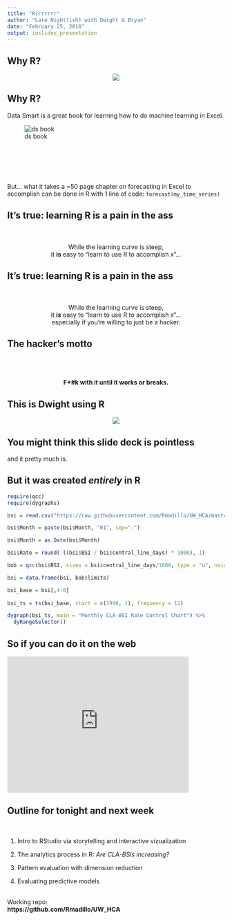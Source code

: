 ```yaml
---
title: "Rrrrrrrr"
author: "Late Night(ish) with Dwight & Bryan"
date: "February 25, 2016"
output: ioslides_presentation
---
```


## Why R?

<center>
![](http://i2.wp.com/www.r-statistics.com/wp-content/uploads/2015/03/Rlogo-1.png)
</center>

## Why R?
<div class="columns-2">

Data Smart is a great book for learning how to do machine learning in Excel. 

![ds book](http://media.wiley.com/product_data/coverImage300/6X/11186614/111866146X.jpg)

<br/>
<br/>
<br/>
<br/>
<br/>
But... what it takes a ~50 page chapter on forecasting in Excel to accomplish can be done in R with 1 line of code: ```forecast(my_time_series)```
</div>


## It's true: learning R is a pain in the ass
<br/>
<br/>
<center>
While the learning curve is steep,    
it **is** easy to "learn to use R to accomplish *x*"...  
</center>


## It's true: learning R is a pain in the ass
<br/>
<br/>
<center>
While the learning curve is steep,   
it **is** easy to "learn to use R to accomplish *x*"...  
especially if you're willing to just be a hacker.  
</center>


## The hacker's motto
<br/>
<br/>
<br/>
<center>
**F\*#k with it until it works or breaks.** 
</center>


## This is Dwight using R
<center>
![](https://s-media-cache-ak0.pinimg.com/736x/0b/7f/66/0b7f66d081271a282f9dfd137f57fe22.jpg)
</center>


## You might think this slide deck is pointless

and it pretty much is. 


## But it was created *entirely* in R

```r
require(qcc)
require(dygraphs)

bsi = read.csv("https://raw.githubusercontent.com/Rmadillo/UW_HCA/master/data/clabsi.csv", header=T)

bsi$Month = paste(bsi$Month, "01", sep="-")

bsi$Month = as.Date(bsi$Month)

bsi$Rate = round( ((bsi$BSI / bsi$central_line_days) * 1000), 1)

bob = qcc(bsi$BSI, sizes = bsi$central_line_days/1000, type = "u", nsigmas = 2, plot=FALSE)

bsi = data.frame(bsi, bob$limits)

bsi_base = bsi[,4:6]
  
bsi_ts = ts(bsi_base, start = c(1998, 1), frequency = 12)

dygraph(bsi_ts, main = "Monthly CLA-BSI Rate Control Chart") %>%
  dyRangeSelector()
```


## So if you can do it on the web

<div align="center">
<iframe width="420" height="315" src="https://www.youtube.com/embed/klSKIAKo4vo" frameborder="0" allowfullscreen></iframe>
</div>

## Outline for tonight and next week
<br/>

1. Intro to RStudio via storytelling and interactive vizualization  
2. The analytics process in R: *Are CLA-BSIs increasing?* 
<br/>
  
3. Pattern evaluation with dimension reduction  
4. Evaluating predictive models   
<br/>  

Working repo:  
**https://github.com/Rmadillo/UW_HCA**
